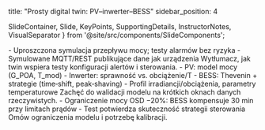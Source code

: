 title: "Prosty digital twin: PV–inwerter–BESS"
sidebar_position: 4

  SlideContainer, 
  Slide, 
  KeyPoints, 
  SupportingDetails, 
  InstructorNotes,
  VisualSeparator 
} from '@site/src/components/SlideComponents';

<SlideContainer>

<Slide title="🧩 Digital twin — cel" type="info">

<KeyPoints title="📋 Zakres">
- Uproszczona symulacja przepływu mocy; testy alarmów bez ryzyka
</KeyPoints>

<SupportingDetails title="🔧 Interfejs">
- Symulowane MQTT/REST publikujące dane jak urządzenia
</SupportingDetails>

<InstructorNotes>
Wytłumacz, jak twin wspiera testy konfiguracji alertów i sterowania.
</InstructorNotes>

</Slide>

<VisualSeparator type="technical" />

<Slide title="⚙️ Składniki modelu" type="tip">

<KeyPoints title="📋 Elementy">
- PV: model mocy (G_POA, T_mod)
- Inwerter: sprawność vs. obciążenie/T
- BESS: Thevenin + strategie (time‑shift, peak‑shaving)
</KeyPoints>

<SupportingDetails title="🧰 Zasilanie danymi">
- Profil irradiancji/obciążenia, parametry temperaturowe
</SupportingDetails>

<InstructorNotes>
Zachęć do walidacji modelu na krótkich oknach danych rzeczywistych.
</InstructorNotes>

</Slide>

<VisualSeparator type="success" />

<Slide title="📈 Przykład what‑if" type="success">

<KeyPoints title="📋 Case">
- Ograniczenie mocy OSD −20%: BESS kompensuje 30 min przy limitach prądów
</KeyPoints>

<SupportingDetails title="🔍 Wniosek">
- Test potwierdza skuteczność strategii sterowania
</SupportingDetails>

<InstructorNotes>
Omów ograniczenia modelu i potrzebę kalibracji.
</InstructorNotes>

</Slide>

</SlideContainer>


